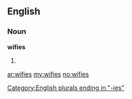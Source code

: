 ==English==

===Noun===
'''wifies'''

# {{plural of|[[wifie]]}}

[[Category:English plurals ending in "-ies"]]

[[ar:wifies]]
[[my:wifies]]
[[no:wifies]]